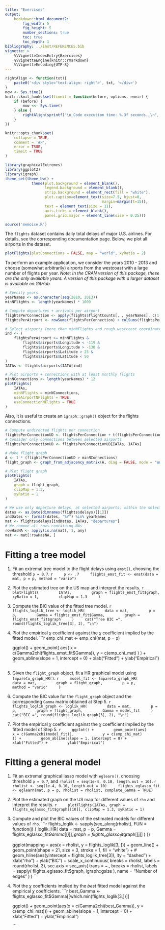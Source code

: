 ```yaml
---
title: "Exercises"
output:
    bookdown::html_document2:
        fig_width: 5
        fig_height: 5
        number_sections: true
        toc: true
        toc_depth: 1
bibliography: ../inst/REFERENCES.bib
vignette: >
    %\VignetteIndexEntry{Exercises}
    %\VignetteEngine{knitr::rmarkdown}
    %\VignetteEncoding{UTF-8}
---
```


<!-- Rmarkdown requries 4 spaces of indentation -->

```r
rightAlign <- function(txt){
    paste0('<div style="text-align: right">', txt, '</div>')
}
now <- Sys.time()
knitr::knit_hooks$set(timeit = function(before, options, envir) {
    if (before) {
        now <<- Sys.time()
    } else {
        rightAlign(sprintf("\n_Code execution time: %.3f seconds._\n", Sys.time() - now)) 
    }
})

knitr::opts_chunk$set(
    collapse = TRUE,
    comment = '#>',
    error = TRUE,
    timeit = TRUE
)
```

```r
library(graphicalExtremes)
library(ggplot2)
library(igraph)
theme_set(theme_bw() +
            theme(plot.background = element_blank(),
                  legend.background = element_blank(),
                  strip.background = element_rect(fill = "white"),
                  plot.caption=element_text(size=7.5, hjust=0, 
                                            margin=margin(t=15)),
                  text = element_text(size = 11),
                  axis.ticks = element_blank(),
                  panel.grid.major = element_line(size = 0.25)))

source('memoise.R')
```

The `flights` dataset contains daily total delays of major U.S. airlines.
For details, see the corresponding documentation page.
Below, we plot all airports in the dataset.

```r
plotFlights(plotConnections = FALSE, map = "world", xyRatio = 2)
```

To perform an example application,
we consider the years 2010 - 2013 and choose (somewhat arbitrarily)
airports from the westcoast with a large number of flights per year.
*Note: In the CRAN version of this package, these are the only available years.*
*A version of this package with a larger dataset is available on GitHub*
```r
# Specify years
yearNames <- as.character(seq(2010, 2013))
minNFlights <- length(yearNames) * 1000

# Compute departures + arrivals per airport
flightsPerConnection <- apply(flights$flightCounts[, , yearNames], c(1, 2), sum)
flightsPerAirport <- rowSums(flightsPerConnection) + colSums(flightsPerConnection)

# Select airports (more than minNFlights and rough westcoast coordinates)
ind <- (
    flightsPerAirport >= minNFlights &
        flights$airports$Longitude < -119 &
        flights$airports$Longitude > -130 &
        flights$airports$Latitude > 25 &
        flights$airports$Latitude < 50
)
IATAs <- flights$airports$IATA[ind]

# Plot airports + connections with at least monthly flights
minNConnections <- length(yearNames) * 12
plotFlights(
    IATAs,
    minNFlights = minNConnections,
    useAirportNFlights = TRUE,
    useConnectionNFlights = TRUE
)
```

Also, it is useful to create an `igraph::graph()` object for the flights connections.
```r
# Compute undirected flights per connection
flightsPerConnectionUD <- flightsPerConnection + t(flightsPerConnection)
# Consider only connections between selected airports
flightsPerConnectionUD <- flightsPerConnectionUD[IATAs, IATAs]

# Make flight graph
A <- 1 * (flightsPerConnectionUD > minNConnections)
flight_graph <- graph_from_adjacency_matrix(A, diag = FALSE, mode = "undirected")

# Plot flight graph
plotFlights(
    IATAs,
    graph = flight_graph,
    clipMap = 1.3,
    xyRatio = 1
)
```

```r
# We use only departure delays, at selected airports, within the selected years
dates <- as.Date(dimnames(flights$delays)[[1]])
indDates <- format(dates, "%Y") %in% yearNames
mat <- flights$delays[indDates, IATAs, "departures"]
# We remove all rows containing NAs
rowHasNA <- apply(is.na(mat), 1, any)
mat <- mat[!rowHasNA, ]
```


# Fitting a tree model
1. Fit an extremal tree model to the flight delays using `emst()`, choosing the threshold `p = 0.7`. 
    ```r
    p <- .7
    flights_emst_fit <- emst(data = mat, p = p, method = "vario")
    ```

2. Plot the estimated tree on the US map and interpret the results.
    ```r
    plotFlights(
        IATAs,
        graph = flights_emst_fit$graph,
        xyRatio = 1,
        clipMap = 1.3
    )
    ```

3. Compute the BIC value of the fitted tree model.
    ```r
    flights_loglik_tree <- loglik_HR(
        data = mat,
        p = p,
        Gamma = flights_emst_fit$Gamma,
        graph = flights_emst_fit$graph
    )
    cat("Tree BIC =", round(flights_loglik_tree[3], 2), "\n")
    ```

4. Plot the empirical $\chi$ coefficient against the $\chi$ coefficient implied by the fitted model.
    ```r
    emp_chi_mat <- emp_chi(mat, p = p)

    ggplot() +
        geom_point(
            aes(
                x = c(Gamma2chi(flights_emst_fit$Gamma)),
                y = c(emp_chi_mat)
            )
        ) +
        geom_abline(slope = 1, intercept = 0) +
        xlab("Fitted") +
        ylab("Empirical")
    ```

5. Given the `flight_graph` object, fit a HR graphical model using `fmpareto_graph_HR()`.
    ```r
    model_fit <- fmpareto_graph_HR(
        data = mat,
        graph = flight_graph,
        p = p,
        method = "vario"
    )
    ```

6. Compute the BIC value for the `flight_graph` object and the corresponding `Gamma` matrix obtained at Step 5.
    ```r
    flights_loglik_graph <- loglik_HR(
        data = mat,
        p = p,
        graph = flight_graph,
        Gamma = model_fit
    )
    cat("BIC =", round(flights_loglik_graph[3], 2), "\n")
    ```


7. Plot the empirical $\chi$ coefficient against the $\chi$ coefficient implied by the fitted model of Step 5.
    ```r
    ggplot() +
        geom_point(aes(
            x = c(Gamma2chi(model_fit)),
            y = c(emp_chi_mat)
        )) +
        geom_abline(slope = 1, intercept = 0) +
        xlab("Fitted") +
        ylab("Empirical")
    ```



# Fitting a general model

1. Fit an extremal graphical lasso model with `eglearn()`, choosing threshold `p = 0.7`, and `rholist = seq(1e-4, 0.10, length.out = 10)`.
    ```r
    rholist <- seq(1e-4, 0.10, length.out = 10)
    flights_eglasso_fit <- eglearn(mat, p = p, rholist = rholist, complete_Gamma = TRUE)
    ```

2. Plot the estimated graph on the US map for different values of `rho` and interpret the results.
    ```r
    plotFlights(IATAs, graph = flights_eglasso_fit$graph[[10]], clipMap = 1.3, xyRatio = 1)
    ```

3. Compute and plot the BIC values of the estimated models for different values of `rho`.
    ```r
    flights_loglik <- sapply(seq_along(rholist), FUN = function(j) {
        loglik_HR(
            data = mat, p = p,
            Gamma = flights_eglasso_fit$Gamma[[j]],
            graph = flights_eglasso_fit$graph[[j]]
        )
    })

    ggplot(mapping = aes(x = rholist, y = flights_loglik[3, ])) +
        geom_line() +
        geom_point(shape = 21, size = 3, stroke = 1, fill = "white") +
        # geom_hline(aes(yintercept = flights_loglik_tree[3]), lty = "dashed") +
        xlab("rho") +
        ylab("BIC") +
        scale_x_continuous(
            breaks = rholist,
            labels = round(rholist, 3),
            sec.axis = sec_axis(
                trans = ~., breaks = rholist,
                labels = sapply(
                    flights_eglasso_fit$graph,
                    igraph::gsize
                ),
                name = "Number of edges"
            )
        )
    ```


4. Plot the $\chi$ coefficients implied by the *best* fitted model against the empirical $\chi$ coefficients.
    ```r
    best_Gamma <- flights_eglasso_fit$Gamma[[which.min(flights_loglik[3,])]]

    ggplot() +
        geom_point(aes(x = c(Gamma2chi(best_Gamma)),
                                     y = c(emp_chi_mat))) +
        geom_abline(slope = 1, intercept = 0) +
        xlab("Fitted") +
        ylab("Empirical")

    ```
